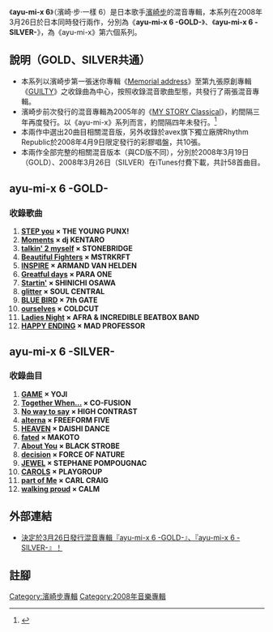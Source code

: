 {{小寫}}
《'''ayu-mi-x 6'''》（濱崎·步·一樣 6）是日本歌手[[濱崎步|濱崎步]]的混音專輯，本系列在2008年3月26日於日本同時發行兩作，分別為《'''ayu-mi-x 6 -GOLD-'''》、《'''ayu-mi-x 6 -SILVER-'''》，為《ayu-mi-x》第六個系列。

== 說明（GOLD、SILVER共通） ==

*本系列以濱崎步第一張迷你專輯《[[Memorial_address|Memorial address]]》至第九張原創專輯《[[GUILTY|GUILTY]]》之收錄曲為中心，按照收錄混音歌曲型態，共發行了兩張混音專輯。
*濱崎步前次發行的混音專輯為2005年的《[[MY_STORY_Classical|MY STORY Classical]]》，約間隔三年再度發行。以《ayu-mi-x》系列而言，約間隔四年未發行。<ref>{{Cite web |url=http://natalie.mu/news/show/id/5204 |title=(日文)本作收錄曲為混音界名師創作 |accessdate=2009-04-08 |archive-date=2009-02-07 |archive-url=https://web.archive.org/web/20090207203426/http://natalie.mu/news/show/id/5204 |dead-url=no }}</ref>
*本兩作中選出20曲目相關混音版，另外收錄於avex旗下獨立廠牌Rhythm Republic於2008年4月9日限定發行的彩膠唱盤，共10張。
*本兩作全部完整的相關混音版本（與CD版不同），分別於2008年3月19日（GOLD）、2008年3月26日（SILVER）在iTunes付費下載，共計58首曲目。

== ayu-mi-x 6 -GOLD- ==
{{Infobox Album|
  Name        = ayu-mi-x 6 -GOLD- |
  Type        = remix |
  Artist      = [[濱崎步|濱崎步]] |
  Released    = {{flagicon|Japan}} 2008年3月26日  |
  Genre       = [[J-POP|J-POP]] |
  Label       = [[avex_trax|avex trax]]|
  Producer    = MAX MATSUURA|
  Last album  = [[MY_STORY_Classical|MY STORY Classical]]<br />(2005年)|
  This album  = '''ayu-mi-x 6 -GOLD-'''<br />[[#ayu-mi-x_6_-SILVER-|ayu-mi-x 6 -SILVER-]]<br />(2008年) |
  Next album  = [[ayu-mi-x_7|ayu-mi-x 7]]<br />(2011年)|
}}

=== 收錄歌曲 ===

# '''[[STEP_you/is_this_LOVE?|STEP you]] × THE YOUNG PUNX! '''
# '''[[Moments_(濱崎步單曲)|Moments]] × dj KENTARO '''
# '''[[talkin'_2_myself|talkin' 2 myself]] × STONEBRIDGE '''
# '''[[BLUE_BIRD|Beautiful Fighters]] × MSTRKRFT '''
# '''[[INSPIRE|INSPIRE]] × ARMAND VAN HELDEN '''
# '''[[&_(濱崎步單曲)|Greatful days]] × PARA ONE '''
# '''[[Startin'/Born_To_Be...|Startin']] × SHINICHI OSAWA '''
# '''[[glitter/fated|glitter]] × SOUL CENTRAL '''
# '''[[BLUE_BIRD|BLUE BIRD]] × 7th GATE '''
# '''[[&_(濱崎步單曲)|ourselves]] × COLDCUT '''
# '''[[(miss)understood|Ladies Night]] × AFRA & INCREDIBLE BEATBOX BAND '''
# '''[[MY_STORY|HAPPY ENDING]] × MAD PROFESSOR '''

== ayu-mi-x 6 -SILVER- ==

{{Infobox Album|
  Name        = ayu-mi-x 6 -SILVER- |
  Type        = remix |
  Artist      = [[濱崎步|濱崎步]] |
  Released    = {{flagicon|Japan}} 2008年3月26日  |
  Genre       = [[J-POP|J-POP]] |
  Label       = [[avex_trax|avex trax]]|
  Producer    = MAX MATSUURA|
  Last album  = [[MY_STORY_Classical|MY STORY Classical]]<br />(2005年)|
  This album  = [[#ayu-mi-x_6_-GOLD-|ayu-mi-x 6 -GOLD-]]<br />'''ayu-mi-x 6 -SILVER-'''<br />(2008年) |
  Next album  = [[ayu-mi-x_7|ayu-mi-x 7]]<br />(2011年)|
}}

=== 收錄曲目 ===

# '''[[INSPIRE|GAME]] × YOJI '''
# '''[[Together_When...|Together When...]] × CO-FUSION '''
# '''[[No_way_to_say|No way to say]] × HIGH CONTRAST '''
# '''[[fairyland|alterna]] × FREEFORM FIVE '''
# '''[[HEAVEN|HEAVEN]] × DAISHI DANCE '''
# '''[[glitter/fated|fated]] × MAKOTO '''
# '''[[MY_STORY|About You]] × BLACK STROBE '''
# '''[[talkin'_2_myself|decision]] × FORCE OF NATURE '''
# '''[[Secret_(濱崎步專輯)#收錄歌曲|JEWEL]] × STEPHANE POMPOUGNAC '''
# '''[[CAROLS|CAROLS]] × PLAYGROUP '''
# '''[[A_BEST_2#A_BES_2_-BLACK-|part of Me]] × CARL CRAIG '''
# '''[[MY_STORY|walking proud]] × CALM '''

== 外部連結 ==
*[http://avexnet.or.jp/ayu/jp/news/080128b.html 決定於3月26日發行混音專輯『ayu-mi-x 6 -GOLD-』、『ayu-mi-x 6 -SILVER-』！]{{Wayback|url=http://avexnet.or.jp/ayu/jp/news/080128b.html |date=20080131075522 }}

== 註腳 ==
<references />

{{Ayumi Hamasaki albums}}

[[Category:濱崎步專輯|Category:濱崎步專輯]]
[[Category:2008年音樂專輯|Category:2008年音樂專輯]]